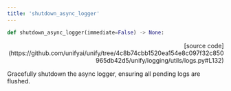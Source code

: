 ```yaml
---
title: 'shutdown_async_logger'
---
```


```python
def shutdown_async_logger(immediate=False) -> None:
```

<p align="right">[source code](https://github.com/unifyai/unify/tree/4c8b74cbb1520ea154e8c097f32c850965db42d5/unify/logging/utils/logs.py#L132)</p>

Gracefully shutdown the async logger, ensuring all pending logs are flushed.
